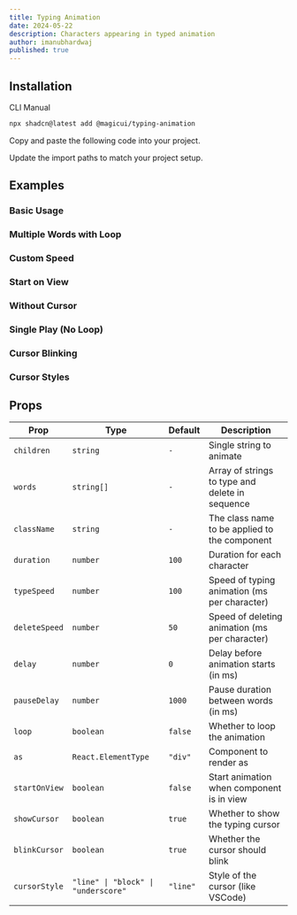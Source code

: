 ```yaml
---
title: Typing Animation
date: 2024-05-22
description: Characters appearing in typed animation
author: imanubhardwaj
published: true
---
```


<ComponentPreview name="typing-animation-demo" />

## Installation

<Tabs defaultValue="cli">

<TabsList>
  <TabsTrigger value="cli">CLI</TabsTrigger>
  <TabsTrigger value="manual">Manual</TabsTrigger>
</TabsList>
<TabsContent value="cli">

```bash
npx shadcn@latest add @magicui/typing-animation
```

</TabsContent>

<TabsContent value="manual">

<Steps>

<Step>Copy and paste the following code into your project.</Step>

<ComponentSource name="typing-animation" />

<Step>Update the import paths to match your project setup.</Step>

</Steps>

</TabsContent>

</Tabs>

## Examples

### Basic Usage

<ComponentPreview name="typing-animation-demo" />

### Multiple Words with Loop

<ComponentPreview name="typing-animation-demo-2" />

### Custom Speed

<ComponentPreview name="typing-animation-demo-3" />

### Start on View

<ComponentPreview name="typing-animation-demo-4" />

### Without Cursor

<ComponentPreview name="typing-animation-demo-5" />

### Single Play (No Loop)

<ComponentPreview name="typing-animation-demo-6" />

### Cursor Blinking

<ComponentPreview name="typing-animation-demo-7" />

### Cursor Styles

<ComponentPreview name="typing-animation-demo-8" />

## Props

| Prop          | Type                                | Default  | Description                                     |
| ------------- | ----------------------------------- | -------- | ----------------------------------------------- |
| `children`    | `string`                            | `-`      | Single string to animate                        |
| `words`       | `string[]`                          | `-`      | Array of strings to type and delete in sequence |
| `className`   | `string`                            | `-`      | The class name to be applied to the component   |
| `duration`    | `number`                            | `100`    | Duration for each character                     |
| `typeSpeed`   | `number`                            | `100`    | Speed of typing animation (ms per character)    |
| `deleteSpeed` | `number`                            | `50`     | Speed of deleting animation (ms per character)  |
| `delay`       | `number`                            | `0`      | Delay before animation starts (in ms)           |
| `pauseDelay`  | `number`                            | `1000`   | Pause duration between words (in ms)            |
| `loop`        | `boolean`                           | `false`  | Whether to loop the animation                   |
| `as`          | `React.ElementType`                 | `"div"`  | Component to render as                          |
| `startOnView` | `boolean`                           | `false`  | Start animation when component is in view       |
| `showCursor`  | `boolean`                           | `true`   | Whether to show the typing cursor               |
| `blinkCursor` | `boolean`                           | `true`   | Whether the cursor should blink                 |
| `cursorStyle` | `"line" \| "block" \| "underscore"` | `"line"` | Style of the cursor (like VSCode)               |
